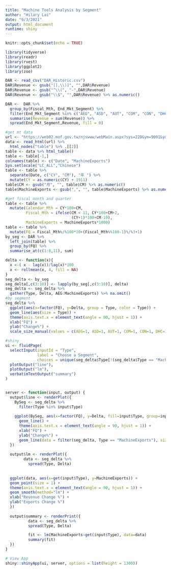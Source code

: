 ---
title: "Machine Tools Analysis by Segment"
author: "Hilary Lai"
date: "9/3/2021"
output: html_document
runtime: shiny
---

```{r setup, include=FALSE}
knitr::opts_chunk$set(echo = TRUE)
```

```{r, include=T, echo=T, message=F, warning=F}
library(tidyverse)
library(readr)
library(rvest)
library(ggplot2)
library(zoo)

DAR <- read_csv("DAR_Historic.csv")
DAR$Revenue <- gsub("[],\\)]", "",DAR$Revenue)
DAR$Revenue <- gsub("^\\(", "-",DAR$Revenue)
DAR$Revenue <- gsub("\\$", "",DAR$Revenue) %>% as.numeric()

DAR <-  DAR %>%
  group_by(Fiscal_Mth, End_Mkt_Segment) %>%
  filter(End_Mkt_Segment %in% c("AEG", "ASD", "AUT", "COM", "CON", "DHC", "INS")) %>%
  summarise(Revenue = sum(Revenue)) %>%
  spread(End_Mkt_Segment,Revenue, fill = 0)

#get mt data
url <- "https://web02.mof.gov.tw/njswww/webMain.aspx?sys=220&ym=9001&ymt=11007&kind=21&type=1&funid=i9161&cycle=1&outmode=0&compmode=00&outkind=1&fld0=1&cod018=1&rdm=R159145"
data <- read_html(url) %>%
  html_nodes("table") %>% .[[2]]
table <- data %>% html_table()
table <- table[-1,]
colnames(table) <- c("Date", "MachineExports")
Sys.setlocale("LC_ALL","Chinese")
table <- table %>%
  separate(Date, c("CY", "CM"), "年 ") %>%
  mutate(CY = as.numeric(CY) + 1911)
table$CM <- gsub("月", "", table$CM) %>% as.numeric()
table$MachineExports <- gsub(",", "", table$MachineExports) %>% as.numeric()

#get fiscal month and quarter
table <- table %>%
  mutate(Calendar_Mth = CY*100+CM,
         Fiscal_Mth = ifelse(CM < 11, CY*100+CM+2,
                             (CY+1)*100+CM-10),
         MachineExports = MachineExports*1000)
table <- table %>%
  mutate(FQ = Fiscal_Mth%/%100*10+(Fiscal_Mth%%100-1)%/%3+1)
by_seg <- DAR %>%
  left_join(table) %>%
  group_by(FQ) %>%
  summarise_at(c(1:8,11), sum)

delta <- function(x){
  x <-( x - lag(x))/lag(x)*100
  x <- rollmean(x, 4, fill = NA)
}
seg_delta <- by_seg
seg_delta[,c(3:10)] <- lapply(by_seg[,c(3:10)], delta)
seg_delta <- seg_delta %>%
  gather(Type, Delta, AEG:MachineExports) %>% na.omit()
#by segment
seg_delta %>%
  ggplot(aes(x=factor(FQ), y=Delta, group = Type, color = Type)) + 
  geom_line(aes(size = Type)) +
  theme(axis.text.x = element_text(angle = 90, hjust = 1)) +
  xlab("FQ") +
  ylab("Change%") +
  scale_size_manual(values = c(AEG=1, ASD=1, AUT=1, COM=1, CON=1, DHC=1, INS=1,MachineExports = 1.5))

```

```{r, echo=FALSE}
#shiny
ui <- fluidPage(
  selectInput(inputId = "Type", 
              label = "Choose a Segment", 
              choices = unique(seg_delta$Type[!(seg_delta$Type == "MachineExports")])), 
  plotOutput("line"),
  plotOutput("lm"),
  verbatimTextOutput("summary")
)


server <- function(input, output) {
  output$line <- renderPlot({
    BySeg <- seg_delta %>%
      filter(Type %in% input$Type)
    
    ggplot(BySeg, aes(x=factor(FQ), y=Delta, fill=input$Type, group=input$Type))+
      geom_line() + 
      theme(axis.text.x = element_text(angle = 90, hjust = 1)) +
      xlab("FQ") +
      ylab("Change%") +
      geom_line(data = filter(seg_delta, Type == "MachineExports"), size = 1.5, color = "darkred")
  })
  
  output$lm <- renderPlot({
        data <- seg_delta %>%
          spread(Type, Delta)
          
        
  ggplot(data, aes(x=get(input$Type), y=MachineExports)) + 
  geom_point(size = 1) +
  theme(axis.text.x = element_text(angle = 90, hjust = 1)) +
  geom_smooth(method="lm") +
  xlab("Revenue Change %") +
  ylab("Exports Change %")
  })
  
  output$summary <- renderPrint({
          data <- seg_delta %>%
          spread(Type, Delta)

          fit <- lm(MachineExports~get(input$Type), data=data)
          summary(fit)
  })
}

# View App
shiny::shinyApp(ui, server, options = list(height = 1300))

```
